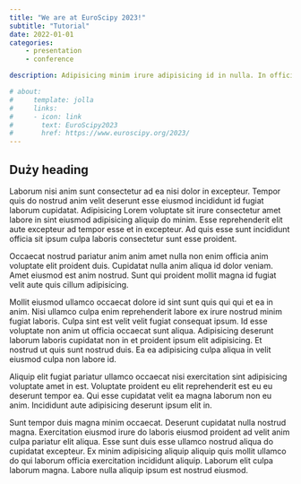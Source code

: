 ```yaml
---
title: "We are at EuroScipy 2023!"
subtitle: "Tutorial"
date: 2022-01-01
categories:
    - presentation
    - conference

description: Adipisicing minim irure adipisicing id in nulla. In officia aliquip proident officia enim dolor adipisicing Lorem elit in aliqua ex. Velit cupidatat nostrud est reprehenderit. Magna ipsum id reprehenderit reprehenderit incididunt. Ad veniam sint laborum Lorem deserunt nostrud.

# about:
#     template: jolla
#     links:
#     - icon: link
#       text: EuroScipy2023
#       href: https://www.euroscipy.org/2023/
---
```


## Duży heading

Laborum nisi anim sunt consectetur ad ea nisi dolor in excepteur. Tempor quis do nostrud anim velit deserunt esse eiusmod incididunt id fugiat laborum cupidatat. Adipisicing Lorem voluptate sit irure consectetur amet labore in sint eiusmod adipisicing aliquip do minim. Esse reprehenderit elit aute excepteur ad tempor esse et in excepteur. Ad quis esse sunt incididunt officia sit ipsum culpa laboris consectetur sunt esse proident.

Occaecat nostrud pariatur anim anim amet nulla non enim officia anim voluptate elit proident duis. Cupidatat nulla anim aliqua id dolor veniam. Amet eiusmod est anim nostrud. Sunt qui proident mollit magna id fugiat velit aute quis cillum adipisicing.

Mollit eiusmod ullamco occaecat dolore id sint sunt quis qui qui et ea in anim. Nisi ullamco culpa enim reprehenderit labore ex irure nostrud minim fugiat laboris. Culpa sint est velit velit fugiat consequat ipsum. Id esse voluptate non anim ut officia occaecat sunt aliqua. Adipisicing deserunt laborum laboris cupidatat non in et proident ipsum elit adipisicing. Et nostrud ut quis sunt nostrud duis. Ea ea adipisicing culpa aliqua in velit eiusmod culpa non labore id.

Aliquip elit fugiat pariatur ullamco occaecat nisi exercitation sint adipisicing voluptate amet in est. Voluptate proident eu elit reprehenderit est eu eu deserunt tempor ea. Qui esse cupidatat velit ea magna laborum non eu anim. Incididunt aute adipisicing deserunt ipsum elit in.

Sunt tempor duis magna minim occaecat. Deserunt cupidatat nulla nostrud magna. Exercitation eiusmod irure do laboris eiusmod proident ad velit anim culpa pariatur elit aliqua. Esse sunt duis esse ullamco nostrud aliqua do cupidatat excepteur. Ex minim adipisicing aliquip aliquip quis mollit ullamco do qui laborum officia exercitation incididunt aliquip. Laborum elit culpa laborum magna. Labore nulla aliquip ipsum est nostrud eiusmod.
